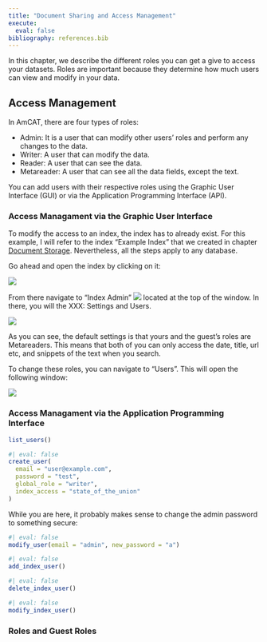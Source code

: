 ```yaml
---
title: "Document Sharing and Access Management"
execute:
  eval: false
bibliography: references.bib
---
```


In this chapter, we describe the different roles you can get a give to access your datasets. Roles are important because they determine how much users can view and modify in your data.

## Access Management

In AmCAT, there are four types of roles:

* Admin: It is a user that can modify other users' roles and perform any changes to the data.
* Writer: A user that can modify the data.
* Reader: A user that can see the data.
* Metareader: A user that can see all the data fields, except the text.

You can add users with their respective roles using the Graphic User Interface (GUI) or via the Application Programming Interface (API). 

### Access Managament via the Graphic User Interface

To modify the access to an index, the index has to already exist. For this example, I will refer to the index "Example Index" that we created in chapter [Document Storage](#03._storage). Nevertheless, all the steps apply to any database.

Go ahead and open the index by clicking on it:

![](media/amcat-4.1-1.png)

From there navigate to "Index Admin" ![](media/amcat-4.1-2.png) located at the top of the window. In there, you will the XXX: Settings and Users.

![](media/amcat-4.1-3.png)

As you can see, the default settings is that yours and the guest's roles are Metareaders. This means that both of you can only access the date, title, url etc, and snippets of the text when you search. 

To change these roles, you can navigate to "Users". This will open the following window:

![](media/amcat-4.1-4.png)


### Access Managament via the Application Programming Interface


```r
list_users()
```

```r
#| eval: false
create_user(
  email = "user@example.com",
  password = "test",
  global_role = "writer",
  index_access = "state_of_the_union"
)
```

While you are here, it probably makes sense to change the admin password to something secure:

```r
#| eval: false
modify_user(email = "admin", new_password = "a")
```

```r
#| eval: false
add_index_user()
```

```r
#| eval: false
delete_index_user()
```

```r
#| eval: false
modify_index_user()
```

### Roles and Guest Roles

